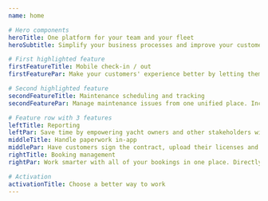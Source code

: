 ```yaml
---
name: home

# Hero components
heroTitle: One platform for your team and your fleet
heroSubtitle: Simplify your business processes and improve your customers' experience

# First highlighted feature
firstFeatureTitle: Mobile check-in / out
firstFeaturePar: Make your customers' experience better by letting them take charge of their check-in day.

# Second highlighted feature
secondFeatureTitle: Maintenance scheduling and tracking
secondFeaturePar: Manage maintenance issues from one unified place. Increase yacht resale value driven by logged data. 

# Feature row with 3 features
leftTitle: Reporting
leftPar: Save time by empowering yacht owners and other stakeholders with access to their own yacht's data.
middleTitle: Handle paperwork in-app
middlePar: Have customers sign the contract, upload their licenses and fill the crew list through the mobile app.
rightTitle: Booking management
rightPar: Work smarter with all of your bookings in one place. Directly integrated with leading aggregators. 

# Activation
activationTitle: Choose a better way to work
---
```


<!-- Activation alternative: -->
<!-- One platform for your team and your fleet -->
<!-- Save money, work better -->
<!-- You can do it, we can help -->

<!-- Mobile app -->
<!-- Let your customers familiarize themselves with the boat even before arrival, and allow them to check-in guided by our app. Say goodbye to the Saturday peaks." -->

<!-- Maintenance -->
<!-- Create tasks for one off and scheduled maintenance. Record repairs during checkout. Assign to team members and add photos and comments directly from the mobile app -->


<!-- Booking management -->
<!-- Directly push your availability to leading aggregators such as Nausys, MMK and Yacht Sentinel. No need to duplicate you data input in several different providers. -->

<!-- reporting -->
<!-- Run and download reports to share with any stakeholders. Provide a login to boat owners and empower them to keep track of their boats record. -->

<!-- find and hire crew -->
<!-- Use our crew portal to invite captains and chefs for your charters. Choose from our extensive network of the highest rated certified crew. Finding, assigning and paying crew has never been easier. -->